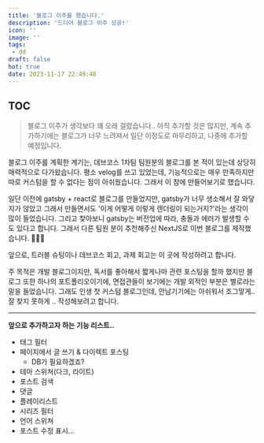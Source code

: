 ```yaml
---
title: '블로그 이주를 했습니다.'
description: '드디어 블로그 이주 성공!'
icon: ''
image: ''
tags:
 - dd
draft: false
hot: true
date: 2023-11-17 22:49:48
---
```

## TOC

> 블로그 이주가 생각보다 꽤 오래 걸렸습니다..
아직 추가할 것은 많지만, 계속 추가하기에는 블로그가 너무 느려져서 일단 이정도로 마무리하고, 나중에 추가할 예정입니다.

블로그 이주를 계획한 계기는, 데브코스 1차팀 팀원분의 블로그를 본 적이 있는데 상당히 매력적으로 다가왔습니다.
평소 velog를 쓰고 있었는데, 기능적으로는 매우 만족하지만 따로 커스텀을 할 수 없다는 점이 아쉬웠습니다.
그래서 이 참에 만들어보기로 했습니다.

일단 이전에 gatsby + react로 블로그를 만들었지만, gatsby가 너무 생소해서 잘 와닿지가 않았고 그래서 만들면서도 '이게 어떻게 이렇게 렌더링이 되는거지?'라는 생각이 많이 들었습니다.
그리고 찾아보니 gatsby는 버전업에 따라, 충돌과 에러가 발생할 수도 있다고 합니다. 
그래서 다른 팀원 분이 추천해주신 NextJS로 이번 블로그를 제작했습니다. 🎉🎉🎉

앞으로, 트러블 슈팅이나 데브코스 회고, 과제 회고는 이 곳에 작성하려고 합니다.

주 목적은 개발 블로그이지만, 독서를 좋아해서 짧게나마 관련 포스팅을 할까 했지만 블로그 또한 하나의 포트폴리오이기에,
면접관들이 보기에는 개발 외적인 부분은 별로라는 말을 들었습니다.
그래도 인생 첫 커스텀 블로그인데, 안남기기에는 아쉬워서 조그맣게.. 잘 찾지 못하게 .. 작성해보려고 합니다.

---

<strong>앞으로 추가하고자 하는 기능 리스트..</strong>
- 태그 필터
- 페이지에서 글 쓰기 & 다이렉트 포스팅
  - DB가 필요하겠죠?
- 테마 스위쳐(다크, 라이트)
- 포스트 검색
- 댓글
- 플레이리스트
- 시리즈 필터
- 언어 스위쳐
- 포스트 수정 표시...
